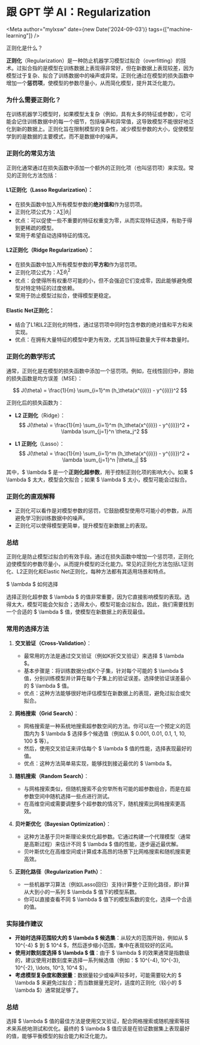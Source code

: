 # 跟 GPT 学 AI：Regularization


<Meta author="mylxsw" date={new Date('2024-09-03')} tags={["machine-learning"]} />



<ChatBox type="info">
正则化是什么？
</ChatBox>

**正则化**（Regularization）是一种防止机器学习模型过拟合（overfitting）的技术。过拟合指的是模型在训练数据上表现得非常好，但在新数据上表现较差，因为模型过于复杂、拟合了训练数据中的噪声或异常。正则化通过在模型的损失函数中增加一个**惩罚项**，使模型的参数尽量小，从而简化模型，提升其泛化能力。

### **为什么需要正则化？**
在训练机器学习模型时，如果模型太复杂（例如，具有太多的特征或参数），它可能会记住训练数据中的每一个细节，包括噪声和异常值，这导致模型不能很好地泛化到新的数据上。正则化旨在限制模型的复杂性，减少模型参数的大小，促使模型学到的是数据的主要模式，而不是数据中的噪声。

### **正则化的常见方法**
正则化通常通过在损失函数中添加一个额外的正则化项（也叫惩罚项）来实现。常见的正则化方法包括：

#### **L1正则化（Lasso Regularization）**：
- 在损失函数中加入所有模型参数的**绝对值和**作为惩罚项。
- 正则化项公式为：$\lambda \sum |\theta_i|$
- 优点：可以促使一些不重要的特征权重变为零，从而实现特征选择，有助于得到更稀疏的模型。
- 常用于希望自动选择特征的情况。

#### **L2正则化（Ridge Regularization）**：
- 在损失函数中加入所有模型参数的**平方和**作为惩罚项。
- 正则化项公式为：$\lambda \sum \theta_i^2$
- 优点：会使得所有权重尽可能的小，但不会强迫它们变成零，因此能够避免模型对特定特征的过度依赖。
- 常用于防止模型过拟合，使得模型更稳定。

#### **Elastic Net正则化**：
- 结合了L1和L2正则化的特性，通过惩罚项中同时包含参数的绝对值和平方和来实现。
- 优点：在拥有大量特征的模型中更为有效，尤其当特征数量大于样本数量时。

### **正则化的数学形式**
通常，正则化是在模型的损失函数中添加一个惩罚项。例如，在线性回归中，原始的损失函数是均方误差（MSE）：

$$
J(\theta) = \frac{1}{m} \sum_{i=1}^m (h_\theta(x^{(i)}) - y^{(i)})^2
$$

正则化后的损失函数为：

- **L2 正则化**（Ridge）：  
$$
J(\theta) = \frac{1}{m} \sum_{i=1}^m (h_\theta(x^{(i)}) - y^{(i)})^2 + \lambda \sum_{j=1}^n \theta_j^2
$$

- **L1 正则化**（Lasso）：  
$$
J(\theta) = \frac{1}{m} \sum_{i=1}^m (h_\theta(x^{(i)}) - y^{(i)})^2 + \lambda \sum_{j=1}^n |\theta_j|
$$

其中，$ \lambda $ 是一个**正则化超参数**，用于控制正则化项的影响大小。如果 $ \lambda $ 太大，模型会欠拟合；如果 $ \lambda $ 太小，模型可能会过拟合。

### **正则化的直观解释**
- 正则化可以看作是对模型参数的惩罚，它鼓励模型使用尽可能小的参数，从而避免学习到训练数据中的噪声。
- 正则化可以使得模型更简单，提升模型在新数据上的表现。

### **总结**
正则化是防止模型过拟合的有效手段。通过在损失函数中增加一个惩罚项，正则化迫使模型的参数尽量小，从而提升模型的泛化能力。常见的正则化方法包括L1正则化、L2正则化和Elastic Net正则化，每种方法都有其适用场景和特点。


<ChatBox type="info">
$ \lambda $  如何选择
</ChatBox>


选择正则化超参数 $ \lambda $ 的值非常重要，因为它直接影响模型的表现。选得太大，模型可能会欠拟合；选得太小，模型可能会过拟合。因此，我们需要找到一个合适的 $ \lambda $ 值，使模型在新数据上的表现最佳。

### 常用的选择方法

1. **交叉验证（Cross-Validation）**：
   - 最常用的方法是通过交叉验证（例如K折交叉验证）来选择 $ \lambda $。
   - 基本步骤是：将训练数据分成K个子集，针对每个可能的 $ \lambda $ 值，分别训练模型并计算在每个子集上的验证误差。选择使验证误差最小的 $ \lambda $ 值。
   - 优点：这种方法能够很好地评估模型在新数据上的表现，避免过拟合或欠拟合。

2. **网格搜索（Grid Search）**：
   - 网格搜索是一种系统地搜索超参数空间的方法。你可以在一个预定义的范围内为 $ \lambda $ 选择多个候选值（例如从 $ 0.001, 0.01, 0.1, 1, 10, 100 $ 等）。
   - 然后，使用交叉验证来评估每个 $ \lambda $ 值的性能，选择表现最好的值。
   - 优点：这种方法简单易实现，能够找到接近最优的 $ \lambda $。

3. **随机搜索（Random Search）**：
   - 与网格搜索类似，但随机搜索不会穷举所有可能的超参数组合，而是在超参数空间中随机选择一些点进行测试。
   - 在高维空间或需要调整多个超参数的情况下，随机搜索比网格搜索更高效。

4. **贝叶斯优化（Bayesian Optimization）**：
   - 这种方法基于贝叶斯理论来优化超参数。它通过构建一个代理模型（通常是高斯过程）来估计不同 $ \lambda $ 值的性能，逐步逼近最优解。
   - 贝叶斯优化在高维空间或计算成本高昂的场景下比网格搜索和随机搜索更高效。

5. **正则化路径（Regularization Path）**：
   - 一些机器学习算法（例如Lasso回归）支持计算整个正则化路径，即计算从大到小的一系列 $ \lambda $ 值下的模型系数。
   - 你可以直接查看不同 $ \lambda $ 值下的模型系数的变化，选择一个合适的值。

### 实际操作建议

- **开始时选择范围较大的 $ \lambda $ 候选集**：从较大的范围开始，例如从 $ 10^{-4} $ 到 $ 10^4 $，然后逐步缩小范围，集中在表现较好的区间。
- **使用对数刻度选择 $ \lambda $ 值**：由于 $ \lambda $ 的效果通常是指数级的，建议使用对数刻度来选择一系列候选值（例如：$ 10^{-4}, 10^{-3}, 10^{-2}, \ldots, 10^3, 10^4 $）。
- **考虑模型复杂度和数据量**：数据量较少或噪声较多时，可能需要较大的 $ \lambda $ 来避免过拟合；而当数据量充足时，适度的正则化（较小的 $ \lambda $）通常就足够了。

### 总结

选择 $ \lambda $ 值的最佳方法是使用交叉验证，配合网格搜索或随机搜索等技术来系统地测试和优化。最终的 $ \lambda $ 值应该是在验证数据集上表现最好的值，能够平衡模型的拟合能力和泛化能力。